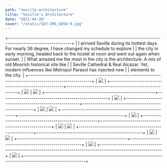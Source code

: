 ```yaml
---
path: "seville-architecture"
title: "Seville's Architecture"
date: "2021-04-28"
cover: "/static/SEV-IMG_6058-9.jpg"
---
```


+-------------------------------------------------------------------------------------------------------------+
| I arrived Seville during its hottest days. For nearly 36 degree, I have changed my schedule to explore      |
| the city in early morning, headed back to the hostel at noon and went out again when sunset.                |
| What amazed me the most in the city is the architecture. A mix of old Moorish historical site like          |
| Seville Cathedral & Real Alcázar. Yet, modern influences like Metropol Parasol has injected new             |
| elements to the city.                                                                                       |
+-------------------------------------------------------------------------------------------------------------+
| ![](/static/SEV-IMG_6306-12.jpg)                                                                                  |
+-------------------------------------------------------+-----------------------------------------------------+
| ![](/static/SEV-IMG_6078-10.jpg)                            | ![](/static/SEV-IMG_6028-7.jpg)                           |
+-------------------------------------------------------+-----------------------------------------------------+
| ![](/static/SEV-IMG_6058-9.jpg)                                                                                   |
+-------------------------------------------------------+-----------------------------------------------------+
| ![](/static/SEV-IMG_5750-3.jpg)                             | ![](/static/SEV-IMG_6614-18.jpg)                          |
+-------------------------------------------------------+-----------------------------------------------------+
| ![](/static/SEV-IMG_6641-Edit-19.jpg)                                                                             |
+-------------------------------------------------------+-----------------------------------------------------+
| ![](/static/SEV-IMG_6495-16.jpg)                            | ![](/static/SEV-IMG_6530-17.jpg)                          |
+-------------------------------------------------------+-----------------------------------------------------+
| ![](/static/SEV-IMG_6401-13.jpg)                            | ![](/static/SEV-IMG_6304-11.jpg)                          |
+-------------------------------------------------------+-----------------------------------------------------+
| ![](/static/SEV-IMG_5804-4.jpg)                                                                                   |
+-------------------------------------------------------------------------------------------------------------+
| ![](/static/SEV-IMG_6415-15.jpg)                                                                                  |
+-------------------------------------------------------------------------------------------------------------+